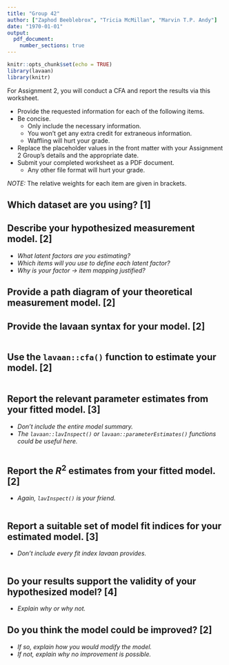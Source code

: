 ```yaml
---
title: "Group 42"
author: ["Zaphod Beeblebrox", "Tricia McMillan", "Marvin T.P. Andy"]
date: "1970-01-01"
output:
  pdf_document:
    number_sections: true
---
```


```r
knitr::opts_chunk$set(echo = TRUE)
library(lavaan)
library(knitr)
```

\hrule

\vspace{6pt}

For Assignment 2, you will conduct a CFA and report the results via this
worksheet.

- Provide the requested information for each of the following items.
- Be concise.
   - Only include the necessary information.
   - You won't get any extra credit for extraneous information.
   - Waffling will hurt your grade.
- Replace the placeholder values in the front matter with your Assignment 2
  Group's details and the appropriate date.
- Submit your completed worksheet as a PDF document.
   - Any other file format will hurt your grade.

*NOTE:* The relative weights for each item are given in brackets.

\vspace{12pt}

\hrule

## Which dataset are you using? [1]

## Describe your hypothesized measurement model. [2]

- *What latent factors are you estimating?*
- *Which items will you use to define each latent factor?*
- *Why is your factor $\rightarrow$ item mapping justified?*

## Provide a path diagram of your theoretical measurement model. [2]

## Provide the lavaan syntax for your model. [2]

```r

```

## Use the `lavaan::cfa()` function to estimate your model. [2]

```r

```

## Report the relevant parameter estimates from your fitted model. [3]

- *Don't include the entire model summary.*
- *The `lavaan::lavInspect()` or `lavaan::parameterEstimates()` functions could
  be useful here.*

```r

```

## Report the $R^2$ estimates from your fitted model. [2]

- *Again, `lavInspect()` is your friend.*

```r

```

## Report a suitable set of model fit indices for your estimated model. [3]

- *Don't include every fit index lavaan provides.*

```r

```

## Do your results support the validity of your hypothesized model? [4]

- *Explain why or why not.*

## Do you think the model could be improved? [2]

- *If so, explain how you would modify the model.*
- *If not, explain why no improvement is possible.*

\vspace{12pt}

\hrule
